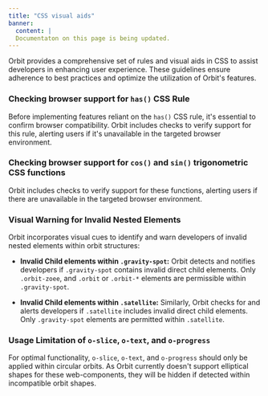```yaml
---
title: "CSS visual aids"
banner: 
  content: |
  Documentaton on this page is being updated.
---
```



Orbit provides a comprehensive set of rules and visual aids in CSS to assist developers in enhancing user experience. These guidelines ensure adherence to best practices and optimize the utilization of Orbit's features.

### Checking browser support for `has()` CSS Rule

Before implementing features reliant on the `has()` CSS rule, it's essential to confirm browser compatibility. Orbit includes checks to verify support for this rule, alerting users if it's unavailable in the targeted browser environment.

### Checking browser support for `cos()` and  `sin()` trigonometric CSS functions

Orbit includes checks to verify support for these functions, alerting users if there are unavailable in the targeted browser environment.

### Visual Warning for Invalid Nested Elements

Orbit incorporates visual cues to identify and warn developers of invalid nested elements within orbit structures:

- **Invalid Child elements within `.gravity-spot`:** Orbit detects and notifies developers if `.gravity-spot` contains invalid direct child elements. Only  `.orbit-zoee`, and `.orbit` or `.orbit-*` elements are permissible within `.gravity-spot`.

- **Invalid Child elements within `.satellite`:** Similarly, Orbit checks for and alerts developers if `.satellite` includes invalid direct child elements. Only `.gravity-spot` elements are permitted within `.satellite`.


### Usage Limitation of `o-slice`, `o-text`, and `o-progress`

For optimal functionality, `o-slice`, `o-text`, and `o-progress` should only be applied within circular orbits. As Orbit currently doesn't support elliptical shapes for these web-components, they will be hidden if detected within incompatible orbit shapes.
